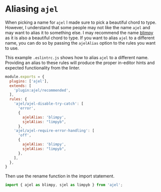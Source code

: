 # Aliasing `ajel`

When picking a name for `ajel` I made sure to pick a beautiful chord to type. However, I understand that some people may not like the name `ajel` and may want to alias it to something else.
I may recommend the name [blimpy](https://www.youtube.com/watch?v=2VOnKMJqIL0) as it is also a beautiful chord to type. If you want to alias `ajel` to a different name, you can do so by passing the `ajelAlias` option to the rules you want to use.

This example `.eslintrc.js` shows how to alias `ajel` to a different name. Providing an alias to these rules will produce the proper in-editor hints and expected functionality from the linter.

```javascript
module.exports = {
  plugins: ['ajel'],
  extends: [
    'plugin:ajel/recommended',
  ],
  rules: {
    'ajel/ajel-disable-try-catch': [
      'error',
      {
        ajelAlias: 'blimpy',
        sjelAlias: "limpyb",
      },
    'ajel/ajel-require-error-handling': [
      'off',
      {
        ajelAlias: 'blimpy',
        sjelAlias: "limpyb",
      },
    ],
  },
}
```

Then use the rename function in the import statement.

```javascript
import { ajel as blimpy, sjel as limpyb } from 'ajel';
```
